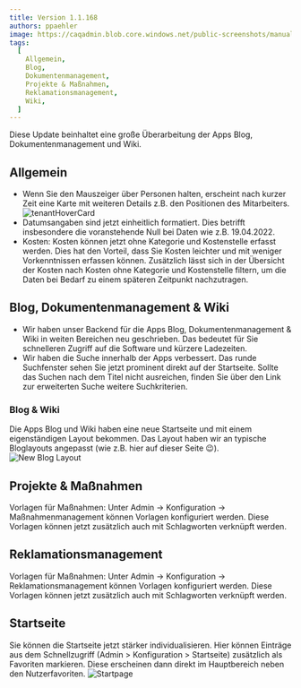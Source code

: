 ---
title: Version 1.1.168
authors: ppaehler
image: https://caqadmin.blob.core.windows.net/public-screenshots/manual-screenshots/Screenshot%202022-03-30%20175213_OrgChartWithoutName.png
tags:
  [
    Allgemein,
    Blog,
    Dokumentenmanagement,
    Projekte & Maßnahmen,
    Reklamationsmanagement,
    Wiki,
  ]
---

Diese Update beinhaltet eine große Überarbeitung der Apps Blog, Dokumentenmanagement und Wiki.

<!--truncate-->

## Allgemein

- Wenn Sie den Mauszeiger über Personen halten, erscheint nach kurzer Zeit eine Karte mit weiteren Details z.B. den Positionen des Mitarbeiters.
  ![tenantHoverCard](https://caqadmin.blob.core.windows.net/public-screenshots/manual-screenshots/Recording%202022-04-01_tenantHoverCard.gif)
- Datumsangaben sind jetzt einheitlich formatiert. Dies betrifft insbesondere die voranstehende Null bei Daten wie z.B. 19.04.2022.
- Kosten: Kosten können jetzt ohne Kategorie und Kostenstelle erfasst werden. Dies hat den Vorteil, dass Sie Kosten leichter und mit weniger Vorkenntnissen erfassen können.
  Zusätzlich lässt sich in der Übersicht der Kosten nach Kosten ohne Kategorie und Kostenstelle filtern, um die Daten bei Bedarf zu einem späteren Zeitpunkt nachzutragen.

## Blog, Dokumentenmanagement & Wiki

- Wir haben unser Backend für die Apps Blog, Dokumentenmanagement & Wiki in weiten Bereichen neu geschrieben. Das bedeutet für Sie schnelleren Zugriff auf die Software und kürzere Ladezeiten.
- Wir haben die Suche innerhalb der Apps verbessert. Das runde Suchfenster sehen Sie jetzt prominent direkt auf der Startseite.
  Sollte das Suchen nach dem Titel nicht ausreichen, finden Sie über den Link zur erweiterten Suche weitere Suchkriterien.

### Blog & Wiki

Die Apps Blog und Wiki haben eine neue Startseite und mit einem eigenständigen Layout bekommen. Das Layout haben wir an typische Bloglayouts angepasst (wie z.B. hier auf dieser Seite 😉).
![New Blog Layout](https://caqadmin.blob.core.windows.net/public-screenshots/manual-screenshots/Screenshot%202022-04-19%20newBlogLayout.png)

## Projekte & Maßnahmen

Vorlagen für Maßnahmen: Unter Admin -> Konfiguration -> Maßnahmenmanagement können Vorlagen konfiguriert werden. Diese Vorlagen können jetzt zusätzlich auch mit Schlagworten verknüpft werden.

## Reklamationsmanagement

Vorlagen für Maßnahmen: Unter Admin -> Konfiguration -> Reklamationsmanagement können Vorlagen konfiguriert werden. Diese Vorlagen können jetzt zusätzlich auch mit Schlagworten verknüpft werden.

## Startseite

Sie können die Startseite jetzt stärker individualisieren. Hier können Einträge aus dem Schnellzugriff (Admin > Konfiguration > Startseite) zusätzlich als Favoriten markieren.
Diese erscheinen dann direkt im Hauptbereich neben den Nutzerfavoriten.
![Startpage](https://caqadmin.blob.core.windows.net/public-screenshots/manual-screenshots/Screenshot%202022-04-21%20quickAcceessFavorite.png)
